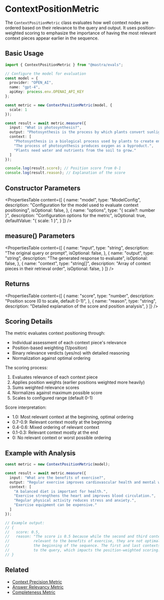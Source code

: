 # ContextPositionMetric

The `ContextPositionMetric` class evaluates how well context nodes are ordered based on their relevance to the query and output. It uses position-weighted scoring to emphasize the importance of having the most relevant context pieces appear earlier in the sequence.

## Basic Usage

```typescript
import { ContextPositionMetric } from "@mastra/evals";

// Configure the model for evaluation
const model = {
  provider: "OPEN_AI",
  name: "gpt-4",
  apiKey: process.env.OPENAI_API_KEY
};

const metric = new ContextPositionMetric(model, {
  scale: 1
});

const result = await metric.measure({
  input: "What is photosynthesis?",
  output: "Photosynthesis is the process by which plants convert sunlight into energy.",
  context: [
    "Photosynthesis is a biological process used by plants to create energy from sunlight.",
    "The process of photosynthesis produces oxygen as a byproduct.",
    "Plants need water and nutrients from the soil to grow."
  ]
});

console.log(result.score); // Position score from 0-1
console.log(result.reason); // Explanation of the score
```

## Constructor Parameters

<PropertiesTable
  content={[
    {
      name: "model",
      type: "ModelConfig",
      description: "Configuration for the model used to evaluate context positioning",
      isOptional: false,
    },
    {
      name: "options",
      type: "{ scale?: number }",
      description: "Configuration options for the metric",
      isOptional: true,
      defaultValue: "{ scale: 1 }",
    }
  ]}
/>

## measure() Parameters

<PropertiesTable
  content={[
    {
      name: "input",
      type: "string",
      description: "The original query or prompt",
      isOptional: false,
    },
    {
      name: "output",
      type: "string",
      description: "The generated response to evaluate",
      isOptional: false,
    },
    {
      name: "context",
      type: "string[]",
      description: "Array of context pieces in their retrieval order",
      isOptional: false,
    }
  ]}
/>

## Returns

<PropertiesTable
  content={[
    {
      name: "score",
      type: "number",
      description: "Position score (0 to scale, default 0-1)",
    },
    {
      name: "reason",
      type: "string",
      description: "Detailed explanation of the score and position analysis",
    }
  ]}
/>

## Scoring Details

The metric evaluates context positioning through:
- Individual assessment of each context piece's relevance
- Position-based weighting (1/position)
- Binary relevance verdicts (yes/no) with detailed reasoning
- Normalization against optimal ordering

The scoring process:
1. Evaluates relevance of each context piece
2. Applies position weights (earlier positions weighted more heavily)
3. Sums weighted relevance scores
4. Normalizes against maximum possible score
5. Scales to configured range (default 0-1)

Score interpretation:
- 1.0: Most relevant context at the beginning, optimal ordering
- 0.7-0.9: Relevant context mostly at the beginning
- 0.4-0.6: Mixed ordering of relevant context
- 0.1-0.3: Relevant context mostly at the end
- 0: No relevant context or worst possible ordering

## Example with Analysis

```typescript
const metric = new ContextPositionMetric(model);

const result = await metric.measure({
  input: "What are the benefits of exercise?",
  output: "Regular exercise improves cardiovascular health and mental wellbeing.",
  context: [
    "A balanced diet is important for health.",
    "Exercise strengthens the heart and improves blood circulation.",
    "Regular physical activity reduces stress and anxiety.",
    "Exercise equipment can be expensive."
  ]
});

// Example output:
// {
//   score: 0.5,
//   reason: "The score is 0.5 because while the second and third contexts are highly 
//           relevant to the benefits of exercise, they are not optimally positioned at 
//           the beginning of the sequence. The first and last contexts are not relevant 
//           to the query, which impacts the position-weighted scoring."
// }
```

## Related

- [Context Precision Metric](./context-precision)
- [Answer Relevancy Metric](./answer-relevancy)
- [Completeness Metric](./completeness) 